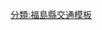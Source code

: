 {{高速公路
|模板名稱= 阿武隈高原道路
|模板闊度=
|名稱= {{Ja Exp Route Sign|E80}} {{link-ja|阿武隈高原道路|あぶくま高原道路}}
|公路類別= 
|代表色= #393
|代表色1= 
|代表色2= #007d18
|交流道列表 = (1)[[矢吹IC]]（連接[[東北自動車道|東北道]]） - (2)[[矢吹中央IC]] - [[矢吹TB]] - (3)[[玉川IC (福島縣)|玉川IC]] - (4)[[福島機場IC]] - (5)[[石川母畑IC]] - (6)[[平田西IC]] - [[蓬田停车区]] - (7)[[平田IC (福島縣)|平田IC]] - (8)[[小野IC]]（連接[[磐越自動車道|磐越道]]）
}}
<noinclude>
[[分類:福島縣交通模板]]
[[分類:日本高速公路| ]]
</noinclude>
